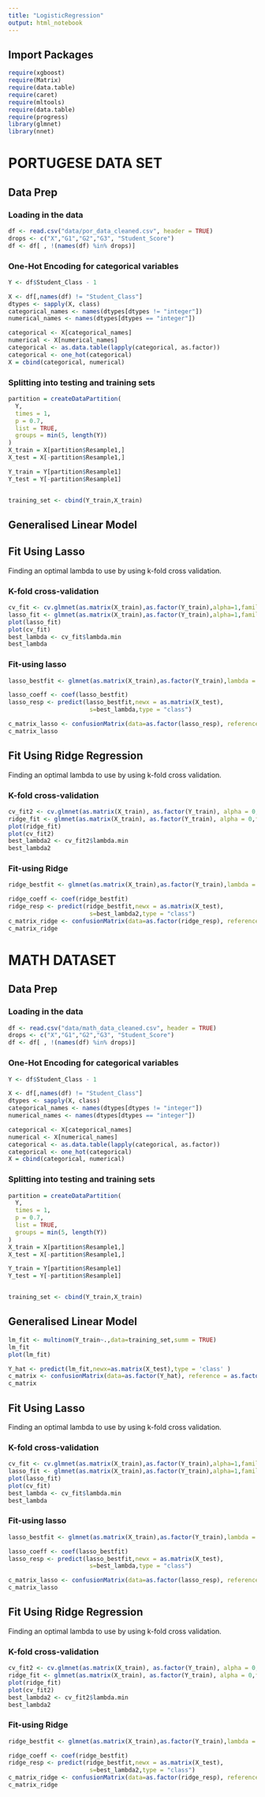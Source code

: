 ```yaml
---
title: "LogisticRegression"
output: html_notebook
---
```


## Import Packages

```r
require(xgboost)
require(Matrix)
require(data.table)
require(caret)
require(mltools)
require(data.table)
require(progress)
library(glmnet)
library(nnet)
```

# PORTUGESE DATA SET

## Data Prep

### Loading in the data

```r
df <- read.csv("data/por_data_cleaned.csv", header = TRUE)
drops <- c("X","G1","G2","G3", "Student_Score")
df <- df[ , !(names(df) %in% drops)]

```

### One-Hot Encoding for categorical variables

```r
Y <- df$Student_Class - 1

X <- df[,names(df) != "Student_Class"]
dtypes <- sapply(X, class)
categorical_names <- names(dtypes[dtypes != "integer"])
numerical_names <- names(dtypes[dtypes == "integer"])

categorical <- X[categorical_names]
numerical <- X[numerical_names]
categorical <- as.data.table(lapply(categorical, as.factor))
categorical <- one_hot(categorical)
X = cbind(categorical, numerical)

```

### Splitting into testing and training sets

```r
partition = createDataPartition(
  Y,
  times = 1,
  p = 0.7,
  list = TRUE,
  groups = min(5, length(Y))
)
X_train = X[partition$Resample1,]
X_test = X[-partition$Resample1,]

Y_train = Y[partition$Resample1]
Y_test = Y[-partition$Resample1]


training_set <- cbind(Y_train,X_train)
```

## Generalised Linear Model

## Fit Using Lasso

Finding an optimal lambda to use by using k-fold cross validation.

### K-fold cross-validation

```r
cv_fit <- cv.glmnet(as.matrix(X_train),as.factor(Y_train),alpha=1,family = "multinomial")
lasso_fit <- glmnet(as.matrix(X_train),as.factor(Y_train),alpha=1,family = "multinomial")
plot(lasso_fit)
plot(cv_fit)
best_lambda <- cv_fit$lambda.min
best_lambda
```

### Fit-using lasso

```r
lasso_bestfit <- glmnet(as.matrix(X_train),as.factor(Y_train),lambda = best_lambda,alpha=1,family = "multinomial")

lasso_coeff <- coef(lasso_bestfit)
lasso_resp <- predict(lasso_bestfit,newx = as.matrix(X_test), 
                       s=best_lambda,type = "class")

c_matrix_lasso <- confusionMatrix(data=as.factor(lasso_resp), reference = as.factor(Y_test))
c_matrix_lasso
```

## Fit Using Ridge Regression

Finding an optimal lambda to use by using k-fold cross validation.

### K-fold cross-validation

```r
cv_fit2 <- cv.glmnet(as.matrix(X_train), as.factor(Y_train), alpha = 0,family = "multinomial")
ridge_fit <- glmnet(as.matrix(X_train), as.factor(Y_train), alpha = 0,family = "multinomial")
plot(ridge_fit)
plot(cv_fit2)
best_lambda2 <- cv_fit2$lambda.min
best_lambda2
```

### Fit-using Ridge

```r
ridge_bestfit <- glmnet(as.matrix(X_train),as.factor(Y_train),lambda = best_lambda,alpha=0,family = "multinomial")

ridge_coeff <- coef(ridge_bestfit)
ridge_resp <- predict(ridge_bestfit,newx = as.matrix(X_test), 
                       s=best_lambda2,type = "class")
c_matrix_ridge <- confusionMatrix(data=as.factor(ridge_resp), reference = as.factor(Y_test))
c_matrix_ridge
```

# MATH DATASET

## Data Prep

### Loading in the data

```r
df <- read.csv("data/math_data_cleaned.csv", header = TRUE)
drops <- c("X","G1","G2","G3", "Student_Score")
df <- df[ , !(names(df) %in% drops)]

```

### One-Hot Encoding for categorical variables

```r
Y <- df$Student_Class - 1

X <- df[,names(df) != "Student_Class"]
dtypes <- sapply(X, class)
categorical_names <- names(dtypes[dtypes != "integer"])
numerical_names <- names(dtypes[dtypes == "integer"])

categorical <- X[categorical_names]
numerical <- X[numerical_names]
categorical <- as.data.table(lapply(categorical, as.factor))
categorical <- one_hot(categorical)
X = cbind(categorical, numerical)

```

### Splitting into testing and training sets

```r
partition = createDataPartition(
  Y,
  times = 1,
  p = 0.7,
  list = TRUE,
  groups = min(5, length(Y))
)
X_train = X[partition$Resample1,]
X_test = X[-partition$Resample1,]

Y_train = Y[partition$Resample1]
Y_test = Y[-partition$Resample1]


training_set <- cbind(Y_train,X_train)
```

## Generalised Linear Model

```r
lm_fit <- multinom(Y_train~.,data=training_set,summ = TRUE)
lm_fit
plot(lm_fit)

```

```r
Y_hat <- predict(lm_fit,newx=as.matrix(X_test),type = 'class' )
c_matrix <- confusionMatrix(data=as.factor(Y_hat), reference = as.factor(Y_test))
c_matrix
```

## Fit Using Lasso

Finding an optimal lambda to use by using k-fold cross validation.

### K-fold cross-validation

```r
cv_fit <- cv.glmnet(as.matrix(X_train),as.factor(Y_train),alpha=1,family = "multinomial")
lasso_fit <- glmnet(as.matrix(X_train),as.factor(Y_train),alpha=1,family = "multinomial")
plot(lasso_fit)
plot(cv_fit)
best_lambda <- cv_fit$lambda.min
best_lambda
```

### Fit-using lasso

```r
lasso_bestfit <- glmnet(as.matrix(X_train),as.factor(Y_train),lambda = best_lambda,alpha=1,family = "multinomial")

lasso_coeff <- coef(lasso_bestfit)
lasso_resp <- predict(lasso_bestfit,newx = as.matrix(X_test), 
                       s=best_lambda,type = "class")

c_matrix_lasso <- confusionMatrix(data=as.factor(lasso_resp), reference = as.factor(Y_test))
c_matrix_lasso
```

## Fit Using Ridge Regression

Finding an optimal lambda to use by using k-fold cross validation.

### K-fold cross-validation

```r
cv_fit2 <- cv.glmnet(as.matrix(X_train), as.factor(Y_train), alpha = 0,family = "multinomial")
ridge_fit <- glmnet(as.matrix(X_train), as.factor(Y_train), alpha = 0,family = "multinomial")
plot(ridge_fit)
plot(cv_fit2)
best_lambda2 <- cv_fit2$lambda.min
best_lambda2
```

### Fit-using Ridge

```r
ridge_bestfit <- glmnet(as.matrix(X_train),as.factor(Y_train),lambda = best_lambda,alpha=0,family = "multinomial")

ridge_coeff <- coef(ridge_bestfit)
ridge_resp <- predict(ridge_bestfit,newx = as.matrix(X_test), 
                       s=best_lambda2,type = "class")
c_matrix_ridge <- confusionMatrix(data=as.factor(ridge_resp), reference = as.factor(Y_test))
c_matrix_ridge
```

### 

